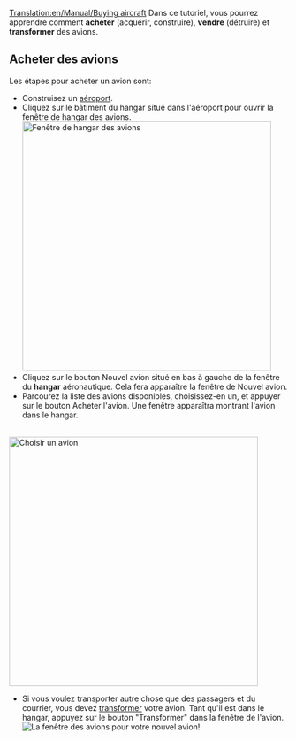 [[Translation:en/Manual/Buying aircraft]]
{{fr/Manual/Tutoriel}}
Dans ce tutoriel, vous pourrez apprendre comment '''acheter''' (acquérir, construire), '''vendre''' (détruire) et '''transformer''' des avions.

== Acheter des avions ==
Les étapes pour acheter un avion sont:
* Construisez un [[fr/Manual/Construction d'aéroports|aéroport]].
* Cliquez sur le bâtiment du hangar situé dans l'aéroport pour ouvrir la fenêtre de hangar des avions.<br/>[[File:en/Manual/Step1aircraft.png|none|thumb|450px|Fenêtre de hangar des avions]]
* Cliquez sur le bouton Nouvel avion situé en bas à gauche de la fenêtre du '''hangar''' aéronautique. Cela fera apparaître la fenêtre de Nouvel avion.
* Parcourez la liste des avions disponibles, choisissez-en un, et appuyer sur le bouton Acheter l'avion. Une fenêtre apparaîtra montrant l'avion dans le hangar.
<br/>[[File:en/Manual/Step3aircraft.png|none|thumb|450px|Choisir un avion]]
* Si vous voulez transporter autre chose que des passagers et du courrier, vous devez [[fr/Manual/Transformation|transformer]] votre avion. Tant qu'il est dans le hangar, appuyez sur le bouton "Transformer" dans la fenêtre de l'avion.<br/>[[File:en/Manual/Step4aircraft.png|none|frame|La fenêtre des avions pour votre nouvel avion!]]